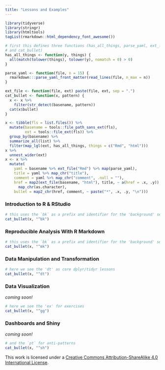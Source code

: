 ```yaml
---
title: "Lessons and Examples"
---
```


```r
library(tidyverse)
library(stringr)
library(htmltools)
tagList(rmarkdown::html_dependency_font_awesome())
```

```r
# first this defines three functions (has_all_things, parse_yaml, ext_file,  
# and cat_bullet)
has_all_things <- function(y, things) {
  all(match(tolower(things), tolower(y), nomatch = 0) > 0)
}

parse_yaml <- function(file, n = 15) {
  rmarkdown:::parse_yaml_front_matter(read_lines(file, n_max = n))
}

ext_file <- function(file, ext) paste(file, ext, sep = ".")
cat_bullet <- function(x, pattern) {
  x <- x %>% 
    filter(str_detect(basename, pattern))
  cat(x$bullet)
}
```

```r
x <- tibble(fls = list.files()) %>%
  mutate(basename = tools::file_path_sans_ext(fls),
         ext = tools::file_ext(fls)) %>% 
  group_by(basename) %>% 
  summarize_all(list) %>% 
  filter(map_lgl(ext, has_all_things, things = c("Rmd", "html")))
x %>% 
  unnest_wider(ext)
x <- x %>% 
  mutate(
    yaml = basename %>% ext_file("Rmd") %>% map(parse_yaml),
    title = yaml %>% map_chr("title"),
    comment = yaml %>% map_chr("comment", .null = ""),
    href = map2(ext_file(basename, "html"), title, ~ a(href = .x, .y)) %>%
      map_chr(as.character),
    bullet = map2_chr(href, comment, ~ paste("*", .x, .y, "\n")))
```

### Introduction to R & RStudio

```r
# this uses the `bk` as a prefix and identifier for the 'background' section
cat_bullet(x, "^bk")
```

### Reproducible Analysis With R Markdown

```r
# this uses the `bk` as a prefix and identifier for the 'background' section
cat_bullet(x, "^mk")
```

### Data Manipulation and Transformation

```r
# here we see the 'dt' as core dplyr/tidyr lessons
cat_bullet(x, "^dt")
```

### Data Visualization

*coming soon!*

```r
# here we see the 'ex' for exercises 
cat_bullet(x, "^gg")
```

### Dashboards and Shiny

*coming soon!*

```r
# and the `pt` for anti-patterns
cat_bullet(x, "^sh")
```

This work is licensed under a [Creative Commons Attribution-ShareAlike 4.0 International License](https://creativecommons.org/licenses/by-sa/4.0/).


